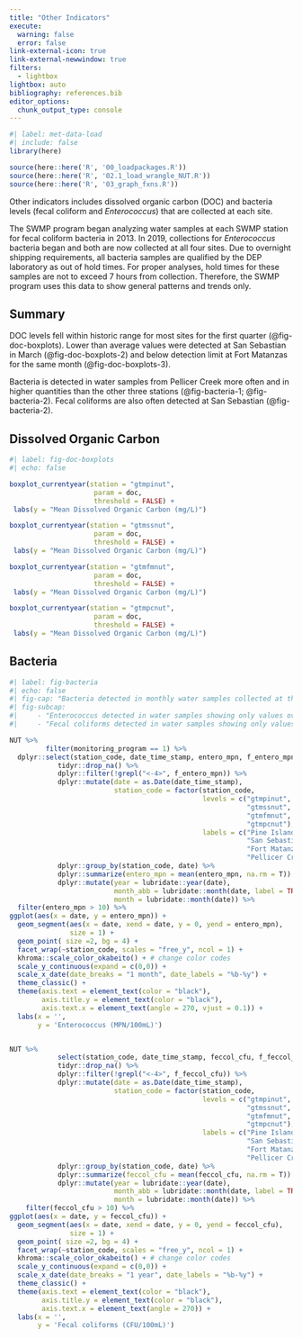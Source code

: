 ```yaml
---
title: "Other Indicators"
execute: 
  warning: false
  error: false
link-external-icon: true
link-external-newwindow: true
filters: 
  - lightbox
lightbox: auto
bibliography: references.bib
editor_options: 
  chunk_output_type: console
---
```


```r
#| label: met-data-load
#| include: false
library(here)

source(here::here('R', '00_loadpackages.R'))
source(here::here('R', '02.1_load_wrangle_NUT.R'))
source(here::here('R', '03_graph_fxns.R'))
```

Other indicators includes dissolved organic carbon (DOC) and bacteria levels (fecal coliform and *Enterococcus*) that are collected at each site.

The SWMP program began analyzing water samples at each SWMP station for fecal coliform bacteria in 2013. In 2019, collections for *Enterococcus* bacteria began and both are now collected at all four sites. Due to overnight shipping requirements, all bacteria samples are qualified by the DEP laboratory as out of hold times. For proper analyses, hold times for these samples are not to exceed 7 hours from collection. Therefore, the SWMP program uses this data to show general patterns and trends only. 

## Summary

DOC levels fell within historic range for most sites for the first quarter (@fig-doc-boxplots). Lower than average values were detected at San Sebastian in March (@fig-doc-boxplots-2) and below detection limit at Fort Matanzas for the same month (@fig-doc-boxplots-3).

Bacteria is detected in water samples from Pellicer Creek more often and in higher quantities than the other three stations (@fig-bacteria-1; @fig-bacteria-2). Fecal coliforms are also often detected at San Sebastian (@fig-bacteria-2).

## Dissolved Organic Carbon

```r
#| label: fig-doc-boxplots
#| echo: false

boxplot_currentyear(station = "gtmpinut", 
                     param = doc, 
                     threshold = FALSE) +
 labs(y = "Mean Dissolved Organic Carbon (mg/L)")

boxplot_currentyear(station = "gtmssnut", 
                     param = doc, 
                     threshold = FALSE) +
 labs(y = "Mean Dissolved Organic Carbon (mg/L)")

boxplot_currentyear(station = "gtmfmnut", 
                     param = doc, 
                     threshold = FALSE) +
 labs(y = "Mean Dissolved Organic Carbon (mg/L)")

boxplot_currentyear(station = "gtmpcnut", 
                     param = doc, 
                     threshold = FALSE) +
 labs(y = "Mean Dissolved Organic Carbon (mg/L)")

```

## Bacteria

```r
#| label: fig-bacteria
#| echo: false
#| fig-cap: "Bacteria detected in monthly water samples collected at the four long-term water quality stations in the GTMNERR."
#| fig-subcap: 
#|     - "Enterococcus detected in water samples showing only values over the minimum detection limit of 10 MPN/100mL."
#|     - "Fecal coliforms detected in water samples showing only values over the minimum detection limit of 10 CFU/100mL."

NUT %>% 
         filter(monitoring_program == 1) %>%    
  dplyr::select(station_code, date_time_stamp, entero_mpn, f_entero_mpn) %>% 
            tidyr::drop_na() %>% 
            dplyr::filter(!grepl("<-4>", f_entero_mpn)) %>% 
            dplyr::mutate(date = as.Date(date_time_stamp),
                          station_code = factor(station_code,
                                                levels = c("gtmpinut",
                                                           "gtmssnut",
                                                           "gtmfmnut",
                                                           "gtmpcnut"),
                                                labels = c("Pine Island",
                                                           "San Sebastian",
                                                           "Fort Matanzas",
                                                           "Pellicer Creek"))) %>% 
            dplyr::group_by(station_code, date) %>% 
            dplyr::summarize(entero_mpn = mean(entero_mpn, na.rm = T)) %>% 
            dplyr::mutate(year = lubridate::year(date), 
                          month_abb = lubridate::month(date, label = TRUE, abbr = TRUE),
                          month = lubridate::month(date)) %>%
  filter(entero_mpn > 10) %>% 
ggplot(aes(x = date, y = entero_mpn)) +
  geom_segment(aes(x = date, xend = date, y = 0, yend = entero_mpn),
               size = 1) +
  geom_point( size =2, bg = 4) +
  facet_wrap(~station_code, scales = "free_y", ncol = 1) +
  khroma::scale_color_okabeito() + # change color codes
  scale_y_continuous(expand = c(0,0)) +
  scale_x_date(date_breaks = "1 month", date_labels = "%b-%y") +
  theme_classic() +
  theme(axis.text = element_text(color = "black"),
        axis.title.y = element_text(color = "black"),
        axis.text.x = element_text(angle = 270, vjust = 0.1)) +
  labs(x = '',
       y = 'Enterococcus (MPN/100mL)')


NUT %>% 
            select(station_code, date_time_stamp, feccol_cfu, f_feccol_cfu) %>% 
            tidyr::drop_na() %>% 
            dplyr::filter(!grepl("<-4>", f_feccol_cfu)) %>% 
            dplyr::mutate(date = as.Date(date_time_stamp),
                          station_code = factor(station_code,
                                                levels = c("gtmpinut",
                                                           "gtmssnut",
                                                           "gtmfmnut",
                                                           "gtmpcnut"),
                                                labels = c("Pine Island",
                                                           "San Sebastian",
                                                           "Fort Matanzas",
                                                           "Pellicer Creek"))) %>% 
            dplyr::group_by(station_code, date) %>% 
            dplyr::summarize(feccol_cfu = mean(feccol_cfu, na.rm = T)) %>% 
            dplyr::mutate(year = lubridate::year(date), 
                          month_abb = lubridate::month(date, label = TRUE, abbr = TRUE),
                          month = lubridate::month(date)) %>% 
    filter(feccol_cfu > 10) %>% 
ggplot(aes(x = date, y = feccol_cfu)) +
  geom_segment(aes(x = date, xend = date, y = 0, yend = feccol_cfu),
               size = 1) +
  geom_point( size =2, bg = 4) +
  facet_wrap(~station_code, scales = "free_y", ncol = 1) +
  khroma::scale_color_okabeito() + # change color codes
  scale_y_continuous(expand = c(0,0)) +
  scale_x_date(date_breaks = "1 year", date_labels = "%b-%y") +
  theme_classic() +
  theme(axis.text = element_text(color = "black"),
        axis.title.y = element_text(color = "black"),
        axis.text.x = element_text(angle = 270)) +
  labs(x = '',
       y = 'Fecal coliforms (CFU/100mL)')

```
